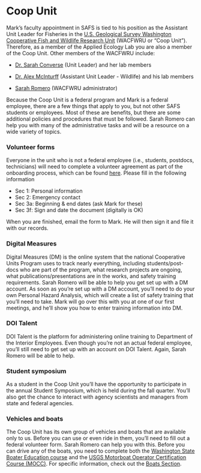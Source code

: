 # Coop Unit

<p></p>

Mark's faculty appointment in SAFS is tied to his position as the Assistant Unit Leader for Fisheries in the [U.S. Geological Survey Washington Cooperative Fish and Wildlife Research Unit](https://depts.washington.edu/wacfwru/) (WACFWRU or "Coop Unit"). Therefore, as a member of the Applied Ecology Lab you are also a member of the Coop Unit. Other members of the WACFWRU include:

* [Dr. Sarah Converse](https://fish.uw.edu/faculty/sarah-converse/) (Unit Leader) and her lab members

* [Dr. Alex McInturff](https://alexmcinturff.com/) (Assistant Unit Leader - Wildlife) and his lab members

* [Sarah Romero](mailto:sarahjh@uw.edu) (WACFWRU administrator)

Because the Coop Unit is a federal program and Mark is a federal employee, there are a few things that apply to you, but not other SAFS students or employees. Most of these are benefits, but there are some additional policies and procedures that must be followed. Sarah Romero can help you with many of the administrative tasks and will be a resource on a wide variety of topics. 


### Volunteer forms

Everyone in the unit who is not a federal employee (i.e., students, postdocs, technicians) will need to complete a volunteer agreement as part of the onboarding process, which can be found [here](resources/USGS_Form_9_2080_fillable.pdf). Please fill in the following information

* Sec 1: Personal information
* Sec 2: Emergency contact
* Sec 3a: Beginning & end dates (ask Mark for these)
* Sec 3f: Sign and date the document (digitally is OK)

When you are finished, email the form to Mark. He will then sign it and file it with our records.


### Digital Measures

Digital Measures (DM) is the online system that the national Cooperative Units Program uses to track nearly everything, including students/post-docs who are part of the program, what research projects are ongoing, what publications/presentations are in the works, and safety training requirements. Sarah Romero will be able to help you get set up with a DM account. As soon as you're set up with a DM account, you'll need to do your own Personal Hazard Analysis, which will create a list of safety training that you'll need to take. Mark will go over this with you at one of our first meetings, and he'll show you how to enter training information into DM. 


### DOI Talent

DOI Talent is the platform for administering online training to Department of the Interior Employees. Even though you're not an actual federal employee, you'll still need to get set up with an account on DOI Talent. Again, Sarah Romero will be able to help.


### Student symposium

As a student in the Coop Unit you'll have the opportunity to participate in the annual Student Symposium, which is held during the fall quarter. You'll also get the chance to interact with agency scientists and managers from state and federal agencies.


### Vehicles and boats

The Coop Unit has its own group of vehicles and boats that are available only to us. Before you can use or even ride in them, you'll need to fill out a federal volunteer form. Sarah Romero can help you with this. Before you can drive any of the boats, you need to complete both the [Washington State Boater Education course](https://parks.state.wa.us/442/Mandatory-Boater-Education) and the [USGS Motorboat Operator Certification Course (MOCC)](https://water.usgs.gov/admin/memo/policy/wrdpolicy96.25.html). For specific information, check out the [Boats Section](https://scheuerell-lab.github.io/lab-book/boats.html).



